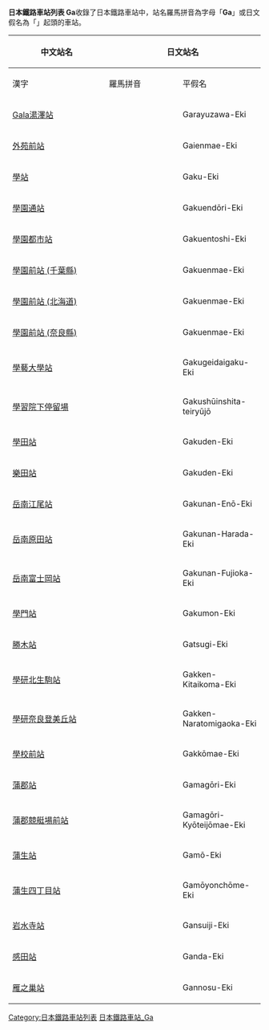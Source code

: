 {{ListTOC Japan Romaji}}
<br>
{{ListTOC Japan Hiragana}}
'''日本鐵路車站列表 Ga'''收錄了日本鐵路車站中，站名羅馬拼音為字母「'''Ga'''」或日文假名為「'''{{lang|ja|が}}'''」起頭的車站。

{| class="wikitable" border="1"
|-
! rowspan="2" width="200"| 中文站名
! colspan="3"| 日文站名
! rowspan="2" width="300"| 所屬業者/路線
|-
! width="150"| 漢字
! width="150"| 羅馬拼音
! width="150"| 平假名
|-
| [[Gala湯澤站|Gala湯澤站]]
| {{lang|ja|ガーラ湯沢駅}}
| Garayuzawa-Eki
| {{lang|ja|ガーラゆざわえき}}
| 東日本旅客鐵道上越新幹線
|-
| [[外苑前站|外苑前站]]
| {{lang|ja|外苑前駅}}
| Gaienmae-Eki
| {{lang|ja|がいえんまええき}}
| 東京地下鐵銀座線
|-
|[[學站|學站]]
|{{lang|ja|学駅}}
| Gaku-Eki
|{{lang|ja|がくえき}}
|四國旅客鐵道德島線
|-
|[[學園通站|學園通站]]
|{{lang|ja|学園通り駅}}
| Gakuendōri-Eki
|{{lang|ja|がくえんどおりえき}}
|琴電長尾線
|-
|[[學園都市站|學園都市站]]
|{{lang|ja|学園都市駅}}
| Gakuentoshi-Eki
|{{lang|ja|がくえんとしえき}}
|神戶市營地下鐵西神‧山手線
|-
|[[學園前站_(千葉縣)|學園前站 (千葉縣)]]
|{{lang|ja|学園前駅}}
| Gakuenmae-Eki
|{{lang|ja|がくえんまええき}}
|京成千原線
|-
|[[學園前站_(北海道)|學園前站 (北海道)]]
|{{lang|ja|学園前駅}}
| Gakuenmae-Eki
|{{lang|ja|がくえんまええき}}
|札幌市營地下鐵東豐線
|-
|[[學園前站_(奈良縣)|學園前站 (奈良縣)]]
|{{lang|ja|学園前駅}}
| Gakuenmae-Eki
|{{lang|ja|がくえんまええき}}
|近鐵奈良線
|-
|[[學藝大學站|學藝大學站]]
|{{lang|ja|学芸大学駅}}
| Gakugeidaigaku-Eki
|{{lang|ja|がくげいだいがくえき}}
|東急東橫線
|-
|[[學習院下停留場|學習院下停留場]]
|{{lang|ja|学習院下停留場}}
| Gakushūinshita-teiryūjō
|{{lang|ja|がくしゅういんしたていりゅうじょう}}
|都電荒川線
|-
|[[學田站|學田站]]
|{{lang|ja|学田駅}}
| Gakuden-Eki
|{{lang|ja|がくでんえき}}
|北海道旅客鐵道富良野線
|-
|[[樂田站|樂田站]]
|{{lang|ja|楽田駅}}
| Gakuden-Eki
|{{lang|ja|がくでんえき}}
|名鐵小牧線
|-
|[[岳南江尾站|岳南江尾站]]
|{{lang|ja|岳南江尾駅}}
| Gakunan-Enō-Eki
|{{lang|ja|がくなんえのおえき}}
|岳南電鐵線
|-
|[[岳南原田站|岳南原田站]]
|{{lang|ja|岳南原田駅}}
| Gakunan-Harada-Eki
|{{lang|ja|がくなんはらだえき}}
|岳南電鐵線
|-
|[[岳南富士岡站|岳南富士岡站]]
|{{lang|ja|岳南富士岡駅}}
| Gakunan-Fujioka-Eki
|{{lang|ja|がくなんふじおかえき}}
|岳南電鐵線
|-
|[[學門站|學門站]]
|{{lang|ja|学門駅}}
| Gakumon-Eki
|{{lang|ja|がくもんえき}}
|紀州鐵道線
|-
|[[勝木站|勝木站]]
|{{lang|ja|勝木駅}}
| Gatsugi-Eki
|{{lang|ja|がつぎえき}}
|東日本旅客鐵道羽越本線
|-
|[[學研北生駒站|學研北生駒站]]
|{{lang|ja|学研北生駒駅}}
| Gakken-Kitaikoma-Eki
|{{lang|ja|がっけんきたいこまえき}}
|近鐵京阪奈線
|-
|[[學研奈良登美丘站|學研奈良登美丘站]]
|{{lang|ja|学研奈良登美ヶ丘駅}}
| Gakken-Naratomigaoka-Eki
|{{lang|ja|がっけんならとみがおかえき}}
|近鐵京阪奈線
|-
|[[學校前站|學校前站]]
|{{lang|ja|学校前駅}}
| Gakkōmae-Eki
|{{lang|ja|がっこうまええき}}
|西鐵甘木線
|-
|[[蒲郡站|蒲郡站]]
|{{lang|ja|蒲郡駅}}
| Gamagōri-Eki
|{{lang|ja|がまごおりえき}}
|東海旅客鐵道東海道本線、名鐵蒲郡線
|-
|[[蒲郡競艇場前站|蒲郡競艇場前站]]
|{{lang|ja|蒲郡競艇場前駅}}
| Gamagōri-Kyōteijōmae-Eki
|{{lang|ja|がまごおりきょうていじょうまええき}}
|名鐵蒲郡線
|-
|[[蒲生站|蒲生站]]
|{{lang|ja|蒲生駅}}
| Gamō-Eki
|{{lang|ja|がもうえき}}
|東武伊勢崎線
|-
|[[蒲生四丁目站|蒲生四丁目站]]
|{{lang|ja|蒲生四丁目駅}}
| Gamōyonchōme-Eki
|{{lang|ja|がもうよんちょうめえき}}
|大阪Metro長見鶴見綠地線、今里筋線
|-
|[[岩水寺站|岩水寺站]]
|{{lang|ja|岩水寺駅}}
| Gansuiji-Eki
|{{lang|ja|がんすいじえき}}
|天龍濱名湖鐵道線
|-
|[[感田站|感田站]]
|{{lang|ja|感田駅}}
| Ganda-Eki
|{{lang|ja|がんだえき}}
|筑豐電氣鐵道線
|-
|[[雁之巢站|雁之巢站]]
|{{lang|ja|雁ノ巣駅}}
| Gannosu-Eki
|{{lang|ja|がんのすえき}}
|九州旅客鐵道香椎線
|}

[[Category:日本鐵路車站列表|Category:日本鐵路車站列表]]
[[Category:日本鐵路車站_Ga|]]